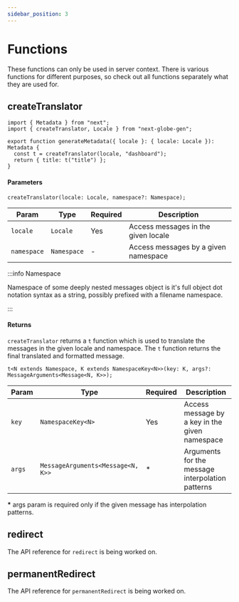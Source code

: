 ```yaml
---
sidebar_position: 3
---
```


# Functions

These functions can only be used in server context. There is various functions for different purposes, so check out all functions separately what they are used for.

## createTranslator

```tsx
import { Metadata } from "next";
import { createTranslator, Locale } from "next-globe-gen";

export function generateMetadata({ locale }: { locale: Locale }): Metadata {
  const t = createTranslator(locale, "dashboard");
  return { title: t("title") };
}
```

#### Parameters

```tsx
createTranslator(locale: Locale, namespace?: Namespace);
```

| Param       | Type        | Required | Description                          |
| ----------- | ----------- | -------- | ------------------------------------ |
| `locale`    | `Locale`    | Yes      | Access messages in the given locale  |
| `namespace` | `Namespace` | -        | Access messages by a given namespace |

:::info Namespace

Namespace of some deeply nested messages object is it's full object dot notation syntax as a string, possibly prefixed with a filename namespace.

:::

#### Returns

`createTranslator` returns a `t` function which is used to translate the messages in the given locale and namespace. The `t` function returns the final translated and formatted message.

```tsx
t<N extends Namespace, K extends NamespaceKey<N>>(key: K, args?: MessageArguments<Message<N, K>>);
```

| Param  | Type                              | Required | Description                                      |
| ------ | --------------------------------- | -------- | ------------------------------------------------ |
| `key`  | `NamespaceKey<N>`                 | Yes      | Access message by a key in the given namespace   |
| `args` | `MessageArguments<Message<N, K>>` | \*       | Arguments for the message interpolation patterns |

**\*** args param is required only if the given message has interpolation patterns.

## redirect

The API reference for `redirect` is being worked on.

## permanentRedirect

The API reference for `permanentRedirect` is being worked on.
